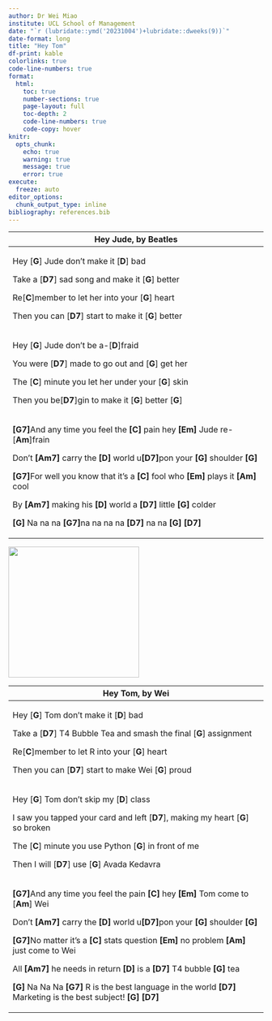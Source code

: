 ```yaml
---
author: Dr Wei Miao
institute: UCL School of Management
date: "`r (lubridate::ymd('20231004')+lubridate::dweeks(9))`"
date-format: long
title: "Hey Tom"
df-print: kable
colorlinks: true
code-line-numbers: true
format:
  html: 
    toc: true
    number-sections: true
    page-layout: full
    toc-depth: 2
    code-line-numbers: true
    code-copy: hover
knitr:
  opts_chunk:
    echo: true
    warning: true
    message: true
    error: true
execute: 
  freeze: auto
editor_options: 
  chunk_output_type: inline
bibliography: references.bib
---
```


+------------------------------------------------------------------------------------------------+
| Hey Jude, by Beatles                                                                           |
+================================================================================================+
| Hey \[**G**\] Jude don't make it \[**D**\] bad                                                 |
|                                                                                                |
| Take a \[**D7**\] sad song and make it \[**G**\] better                                        |
|                                                                                                |
| Re\[**C**\]member to let her into your \[**G**\] heart                                         |
|                                                                                                |
| Then you can \[**D7**\] start to make it \[**G**\] better                                      |
+------------------------------------------------------------------------------------------------+
| Hey \[**G**\] Jude don't be a-\[**D**\]fraid                                                   |
|                                                                                                |
| You were \[**D7**\] made to go out and \[**G**\] get her                                       |
|                                                                                                |
| The \[**C**\] minute you let her under your \[**G**\] skin                                     |
|                                                                                                |
| Then you be\[**D7**\]gin to make it \[**G**\] better \[**G**\]                                 |
+------------------------------------------------------------------------------------------------+
| **\[G7\]**And any time you feel the **\[C\]** pain hey **\[Em\]** Jude re-\[**Am**\]frain      |
|                                                                                                |
| Don't **\[Am7\]** carry the **\[D\]** world u**\[D7\]**pon your **\[G\]** shoulder **\[G\]**   |
|                                                                                                |
| **\[G7\]**For well you know that it's a **\[C\]** fool who **\[Em\]** plays it **\[Am\]** cool |
|                                                                                                |
| By **\[Am7\]** making his **\[D\]** world a **\[D7\]** little **\[G\]** colder                 |
|                                                                                                |
| **\[G\]** Na na na **\[G7\]**na na na na **\[D7\]** na na **\[G\]** **\[D7\]**                 |
+------------------------------------------------------------------------------------------------+

![](images/class19_Tom.png){fig-align="center" width="258"}

+----------------------------------------------------------------------------------------------------------------------------------+
| Hey Tom, by Wei                                                                                                                  |
+==================================================================================================================================+
| Hey \[**G**\] Tom don't make it \[**D**\] bad                                                                                    |
|                                                                                                                                  |
| Take a \[**D7**\] T4 Bubble Tea and smash the final \[**G**\] assignment                                                         |
|                                                                                                                                  |
| Re\[**C**\]member to let R into your \[**G**\] heart                                                                             |
|                                                                                                                                  |
| Then you can \[**D7**\] start to make Wei \[**G**\] proud                                                                        |
+----------------------------------------------------------------------------------------------------------------------------------+
| Hey \[**G**\] Tom don't skip my \[**D**\] class                                                                                  |
|                                                                                                                                  |
| I saw you tapped your card and left \[**D7**\], making my heart \[**G**\] so broken                                              |
|                                                                                                                                  |
| The \[**C**\] minute you use Python \[**G**\] in front of me                                                                     |
|                                                                                                                                  |
| Then I will \[**D7**\] use \[**G**\] Avada Kedavra                                                                               |
+----------------------------------------------------------------------------------------------------------------------------------+
| **\[G7\]**And any time you feel the pain **\[C\]** hey **\[Em\]** Tom come to \[**Am**\] Wei                                     |
|                                                                                                                                  |
| Don't **\[Am7\]** carry the **\[D\]** world u**\[D7\]**pon your **\[G\]** shoulder **\[G\]**                                     |
|                                                                                                                                  |
| **\[G7\]**No matter it's a **\[C\]** stats question **\[Em\]** no problem **\[Am\]** just come to Wei                            |
|                                                                                                                                  |
| All **\[Am7\]** he needs in return **\[D\]** is a **\[D7\]** T4 bubble **\[G\]** tea                                             |
|                                                                                                                                  |
| **\[G\]** Na Na Na **\[G7\]** R is the best language in the world **\[D7\]** Marketing is the best subject! **\[G\]** **\[D7\]** |
+----------------------------------------------------------------------------------------------------------------------------------+
